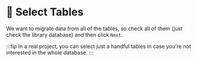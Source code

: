 
# 👐 Select Tables

We want to migrate data from all of the tables, so check all of them (just check the library database) and then click `Next`.

<Screenshot url="http://127.0.0.1:8278" src="img/70-image-001.png" alt="Screenshot of the connect modal" />

:::tip
In a real project, you can select just a handful tables in case you're not interested in the whole database.
:::